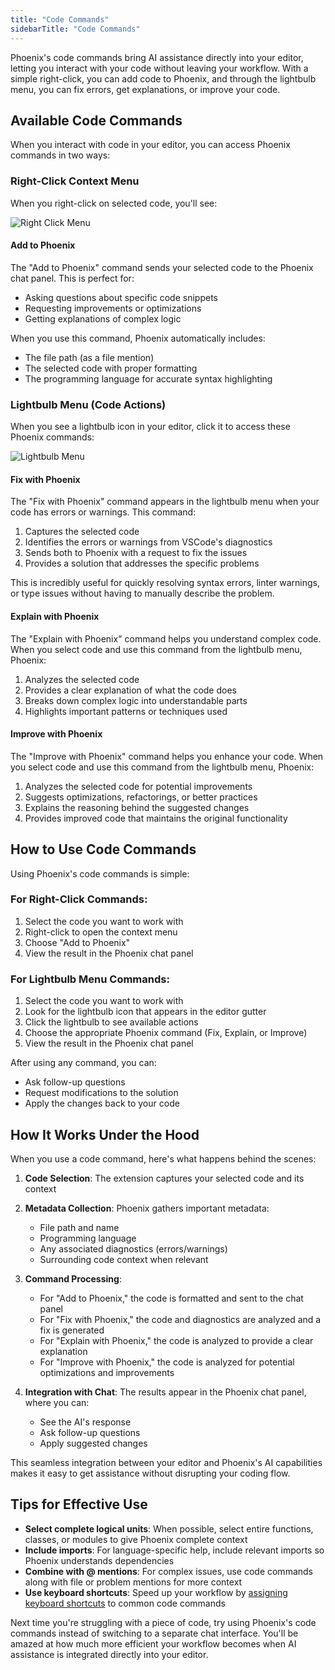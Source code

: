 ```yaml
---
title: "Code Commands"
sidebarTitle: "Code Commands"
---
```


Phoenix's code commands bring AI assistance directly into your editor, letting you interact with your code without leaving your workflow. With a simple right-click, you can add code to Phoenix, and through the lightbulb menu, you can fix errors, get explanations, or improve your code.

## Available Code Commands

When you interact with code in your editor, you can access Phoenix commands in two ways:

### Right-Click Context Menu

When you right-click on selected code, you'll see:

<Frame>
	<img src="https://storage.googleapis.com/phoenix_public_images/docs/assets/code-commands.png" alt="Right Click Menu" />
</Frame>

#### Add to Phoenix

The "Add to Phoenix" command sends your selected code to the Phoenix chat panel. This is perfect for:

-   Asking questions about specific code snippets
-   Requesting improvements or optimizations
-   Getting explanations of complex logic

When you use this command, Phoenix automatically includes:

-   The file path (as a file mention)
-   The selected code with proper formatting
-   The programming language for accurate syntax highlighting

### Lightbulb Menu (Code Actions)

When you see a lightbulb icon in your editor, click it to access these Phoenix commands:

<Frame>
	<img src="https://storage.googleapis.com/phoenix_public_images/docs/assets/lightbulb-actions.png" alt="Lightbulb Menu" />
</Frame>

#### Fix with Phoenix

The "Fix with Phoenix" command appears in the lightbulb menu when your code has errors or warnings. This command:

1. Captures the selected code
2. Identifies the errors or warnings from VSCode's diagnostics
3. Sends both to Phoenix with a request to fix the issues
4. Provides a solution that addresses the specific problems

This is incredibly useful for quickly resolving syntax errors, linter warnings, or type issues without having to manually describe the problem.

#### Explain with Phoenix

The "Explain with Phoenix" command helps you understand complex code. When you select code and use this command from the lightbulb menu, Phoenix:

1. Analyzes the selected code
2. Provides a clear explanation of what the code does
3. Breaks down complex logic into understandable parts
4. Highlights important patterns or techniques used

#### Improve with Phoenix

The "Improve with Phoenix" command helps you enhance your code. When you select code and use this command from the lightbulb menu, Phoenix:

1. Analyzes the selected code for potential improvements
2. Suggests optimizations, refactorings, or better practices
3. Explains the reasoning behind the suggested changes
4. Provides improved code that maintains the original functionality

## How to Use Code Commands

Using Phoenix's code commands is simple:

### For Right-Click Commands:

1. Select the code you want to work with
2. Right-click to open the context menu
3. Choose "Add to Phoenix"
4. View the result in the Phoenix chat panel

### For Lightbulb Menu Commands:

1. Select the code you want to work with
2. Look for the lightbulb icon that appears in the editor gutter
3. Click the lightbulb to see available actions
4. Choose the appropriate Phoenix command (Fix, Explain, or Improve)
5. View the result in the Phoenix chat panel

After using any command, you can:

-   Ask follow-up questions
-   Request modifications to the solution
-   Apply the changes back to your code

## How It Works Under the Hood

When you use a code command, here's what happens behind the scenes:

1. **Code Selection**: The extension captures your selected code and its context
2. **Metadata Collection**: Phoenix gathers important metadata:

    - File path and name
    - Programming language
    - Any associated diagnostics (errors/warnings)
    - Surrounding code context when relevant

3. **Command Processing**:

    - For "Add to Phoenix," the code is formatted and sent to the chat panel
    - For "Fix with Phoenix," the code and diagnostics are analyzed and a fix is generated
    - For "Explain with Phoenix," the code is analyzed to provide a clear explanation
    - For "Improve with Phoenix," the code is analyzed for potential optimizations and improvements

4. **Integration with Chat**: The results appear in the Phoenix chat panel, where you can:
    - See the AI's response
    - Ask follow-up questions
    - Apply suggested changes

This seamless integration between your editor and Phoenix's AI capabilities makes it easy to get assistance without disrupting your coding flow.

## Tips for Effective Use

-   **Select complete logical units**: When possible, select entire functions, classes, or modules to give Phoenix complete context
-   **Include imports**: For language-specific help, include relevant imports so Phoenix understands dependencies
-   **Combine with @ mentions**: For complex issues, use code commands along with file or problem mentions for more context
-   **Use keyboard shortcuts**: Speed up your workflow by [assigning keyboard shortcuts](/features/commands-and-shortcuts/keyboard-shortcuts) to common code commands

Next time you're struggling with a piece of code, try using Phoenix's code commands instead of switching to a separate chat interface. You'll be amazed at how much more efficient your workflow becomes when AI assistance is integrated directly into your editor.

